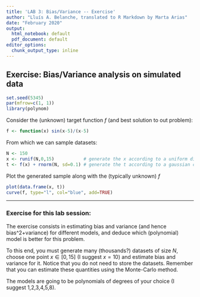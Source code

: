 ---
title: 'LAB 3: Bias/Variance -- Exercise'
author: "Lluís A. Belanche, translated to R Markdown by Marta Arias"
date: "February 2020"
output:
  html_notebook: default
  pdf_document: default
editor_options: 
  chunk_output_type: inline
---


## Exercise: Bias/Variance analysis on simulated data

```{r}
set.seed(5345)
par(mfrow=c(1, 1))
library(polynom)
```


Consider the (unknown) target function $f$ (and best solution to out problem):
```{r}
f <- function(x) sin(x-5)/(x-5)
```


From which we can sample datasets:

```{r}
N <- 150
x <- runif(N,0,15)           # generate the x according to a uniform distribution p(x)
t <- f(x) + rnorm(N, sd=0.1) # generate the t according to a gaussian conditional distribution p(t|x)
```


Plot the generated sample along with the (typically unknown) $f$
```{r}
plot(data.frame(x, t))
curve(f, type="l", col="blue", add=TRUE)
```

***

### Exercise for this lab session:


The exercise consists in estimating bias and variance (and hence bias^2+variance) for different models, and deduce which (polynomial) model is better for this problem.

To this end, you must generate many (thousands?) datasets of size $N$, choose one point $x \in [0,15]$ (I suggest $x=10$) and estimate bias and variance for it. Notice that you do not need to store the datasets. Remember that you can estimate these quantities using the Monte-Carlo method.

The models are going to be polynomials of degrees of your choice (I suggest 1,2,3,4,5,8).

